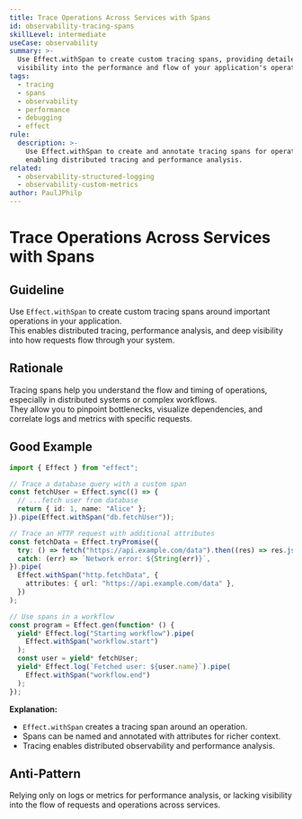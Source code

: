 ```yaml
---
title: Trace Operations Across Services with Spans
id: observability-tracing-spans
skillLevel: intermediate
useCase: observability
summary: >-
  Use Effect.withSpan to create custom tracing spans, providing detailed
  visibility into the performance and flow of your application's operations.
tags:
  - tracing
  - spans
  - observability
  - performance
  - debugging
  - effect
rule:
  description: >-
    Use Effect.withSpan to create and annotate tracing spans for operations,
    enabling distributed tracing and performance analysis.
related:
  - observability-structured-logging
  - observability-custom-metrics
author: PaulJPhilp
---
```


# Trace Operations Across Services with Spans

## Guideline

Use `Effect.withSpan` to create custom tracing spans around important operations in your application.  
This enables distributed tracing, performance analysis, and deep visibility into how requests flow through your system.

## Rationale

Tracing spans help you understand the flow and timing of operations, especially in distributed systems or complex workflows.  
They allow you to pinpoint bottlenecks, visualize dependencies, and correlate logs and metrics with specific requests.

## Good Example

```typescript
import { Effect } from "effect";

// Trace a database query with a custom span
const fetchUser = Effect.sync(() => {
  // ...fetch user from database
  return { id: 1, name: "Alice" };
}).pipe(Effect.withSpan("db.fetchUser"));

// Trace an HTTP request with additional attributes
const fetchData = Effect.tryPromise({
  try: () => fetch("https://api.example.com/data").then((res) => res.json()),
  catch: (err) => `Network error: ${String(err)}`,
}).pipe(
  Effect.withSpan("http.fetchData", {
    attributes: { url: "https://api.example.com/data" },
  })
);

// Use spans in a workflow
const program = Effect.gen(function* () {
  yield* Effect.log("Starting workflow").pipe(
    Effect.withSpan("workflow.start")
  );
  const user = yield* fetchUser;
  yield* Effect.log(`Fetched user: ${user.name}`).pipe(
    Effect.withSpan("workflow.end")
  );
});

```

**Explanation:**  
- `Effect.withSpan` creates a tracing span around an operation.
- Spans can be named and annotated with attributes for richer context.
- Tracing enables distributed observability and performance analysis.

## Anti-Pattern

Relying only on logs or metrics for performance analysis, or lacking visibility into the flow of requests and operations across services.
